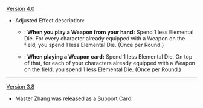 {{Change History/Header}}
[[Version 4.0]]
* Adjusted Effect description:
** {{Color|Old}}: '''When you play a Weapon from your hand:''' Spend 1 less Elemental Die. For every character already equipped with a Weapon on the field, you spend 1 less Elemental Die. (Once per Round.)
** {{Color|New}}: '''When playing a Weapon card:''' Spend 1 less Elemental Die. On top of that, for each of your characters already equipped with a Weapon on the field, you spend 1 less Elemental Die. (Once per Round.)
----
[[Version 3.8]]
* Master Zhang was released as a Support Card.